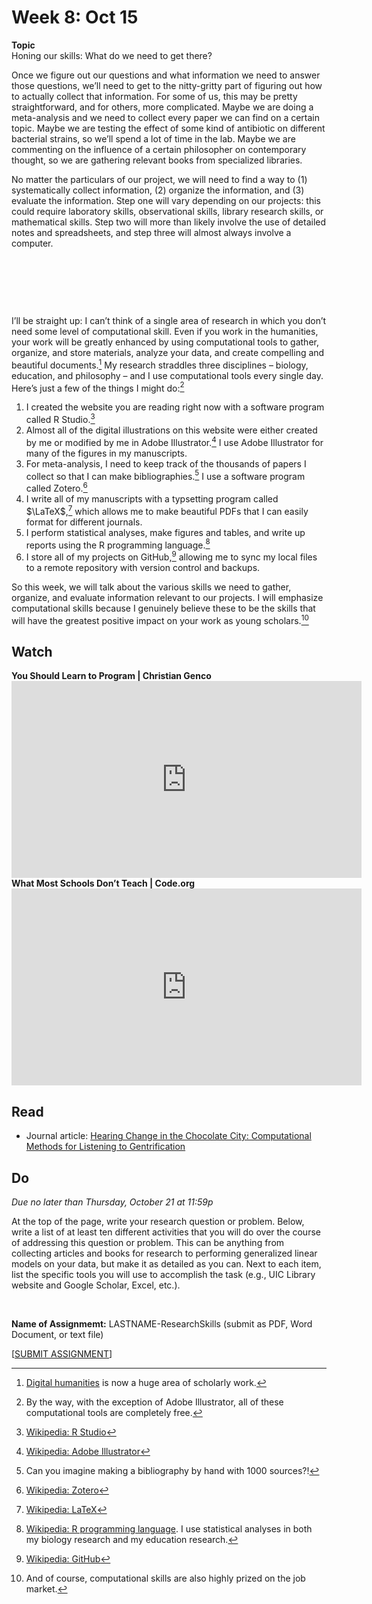 # Week 8: Oct 15

<div class="boxed" id="center">
**Topic**  
Honing our skills: What do we need to get there?</div>

Once we figure out our questions and what information we need to answer those questions, we'll need to get to the nitty-gritty part of figuring out how to actually collect that information. For some of us, this may be pretty straightforward, and for others, more complicated. Maybe we are doing a meta-analysis and we need to collect every paper we can find on a certain topic. Maybe we are testing the effect of some kind of antibiotic on different bacterial strains, so we'll spend a lot of time in the lab. Maybe we are commenting on the influence of a certain philosopher on contemporary thought, so we are gathering relevant books from specialized libraries. 

No matter the particulars of our project, we will need to find a way to (1) systematically collect information, (2) organize the information, and (3) evaluate the information. Step one will vary depending on our projects: this could require laboratory skills, observational skills, library research skills, or mathematical skills. Step two will more than likely involve the use of detailed notes and spreadsheets, and step three will almost always involve a computer.

\

<div id="center">
<i style="color:thistle" class="fas fa-clipboard-list fa-3x"></i> \ \ \ <i style="color:gray" class="fas fa-arrow-right fa-3x"></i> \ \ \ <i style="color:rosybrown" class="fas fa-table fa-3x"></i> \ \ \ <i style="color:gray" class="fas fa-arrow-right fa-3x"></i>\ \ \ <i style="color:salmon" class="fas fa-laptop-code fa-3x"></i>
</div>

\

I'll be straight up: I can't think of a single area of research in which you don't need some level of computational skill. Even if you work in the humanities, your work will be greatly enhanced by using computational tools to gather, organize, and store materials, analyze your data, and create compelling and beautiful documents.[^10] My research straddles three disciplines -- biology, education, and philosophy -- and I use computational tools every single day. Here's just a few of the things I might do:[^11]

1. I created the website you are reading right now with a software program called R Studio.[^12]
2. Almost all of the digital illustrations on this website were either created by me or modified by me in Adobe Illustrator.[^13] I use Adobe Illustrator for many of the figures in my manuscripts.
3. For meta-analysis, I need to keep track of the thousands of papers I collect so that I can make bibliographies.[^14] I use a software program called Zotero.[^15]
4. I write all of my manuscripts with a typsetting program called $\LaTeX$,[^16] which allows me to make beautiful PDFs that I can easily format for different journals.
5. I perform statistical analyses, make figures and tables, and write up reports using the R programming language.[^17]
6. I store all of my projects on GitHub,[^18] allowing me to sync my local files to a remote repository with version control and backups.

So this week, we will talk about the various skills we need to gather, organize, and evaluate information relevant to our projects. I will emphasize computational skills because I genuinely believe these to be the skills that will have the greatest positive impact on your work as young scholars.[^30]

## Watch 

**You Should Learn to Program | Christian Genco**  
<div class="youtube-video-container">
<iframe width="560" height="315" src="https://www.youtube.com/embed/xfBWk4nw440" title="YouTube video player" frameborder="0" allow="accelerometer; autoplay; clipboard-write; encrypted-media; gyroscope; picture-in-picture" allowfullscreen></iframe>
</div>

**What Most Schools Don't Teach | Code.org** 
<div class="youtube-video-container">
<iframe width="560" height="315" src="https://www.youtube.com/embed/nKIu9yen5nc" title="YouTube video player" frameborder="0" allow="accelerometer; autoplay; clipboard-write; encrypted-media; gyroscope; picture-in-picture" allowfullscreen></iframe>
</div>

## Read

+ Journal article: [Hearing Change in the Chocolate City: Computational Methods for Listening to Gentrification](https://uofi.box.com/s/4dkeyzyxtho78kv2vozvsbqo0pwheeay)

## Do

_Due no later than Thursday, October 21 at 11:59p_

At the top of the page, write your research question or problem. Below, write a list of at least ten different activities that you will do over the course of addressing this question or problem. This can be anything from collecting articles and books for research to performing generalized linear models on your data, but make it as detailed as you can. Next to each item, list the specific tools you will use to accomplish the task (e.g., UIC Library website and Google Scholar, Excel, etc.). 

\

**Name of Assignmemt:** LASTNAME-ResearchSkills (submit as PDF, Word Document, or text file)  

[[SUBMIT ASSIGNMENT](Assignm.fm5se02nmdodyogb@u.box.com)]

[^10]: [Digital humanities](https://online-learning.harvard.edu/course/introduction-digital-humanities?delta=2) is now a huge area of scholarly work.
[^11]: By the way, with the exception of Adobe Illustrator, all of these computational tools are completely free.
[^12]: [Wikipedia: R Studio](https://en.wikipedia.org/wiki/RStudio)
[^13]: [Wikipedia: Adobe Illustrator](https://en.wikipedia.org/wiki/Adobe_Illustrator)
[^14]: Can you imagine making a bibliography by hand with 1000 sources?!
[^15]: [Wikipedia: Zotero](https://en.wikipedia.org/wiki/Zotero)
[^16]: [Wikipedia: LaTeX](https://en.wikipedia.org/wiki/LaTeX)
[^17]: [Wikipedia: R programming language](https://en.wikipedia.org/wiki/R_(programming_language)). I use statistical analyses in both my biology research and my education research.
[^18]: [Wikipedia: GitHub](https://en.wikipedia.org/wiki/GitHub)
[^30]: And of course, computational skills are also highly prized on the job market.
